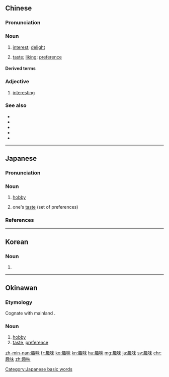 ==Chinese==
{{zh-forms}}

===Pronunciation===
{{zh-pron
|m=qùwèi
|c=ceoi3 mei6
|h=pfs=chhi-mi
|mn=qz,tw,xm:chhù-bī/zz:chhì-bī
|cat=n,a
}}

===Noun===
{{zh-noun}}

# [[interest]]; [[delight]]
# {{lb|zh|obsolete}} [[taste]]; [[liking]]; [[preference]]

====Derived terms====
{{zh-der|低級趣味}}

===Adjective===
{{zh-adj}}

# {{lb|zh|Min Nan}} [[interesting]]

===See also===
* {{zh-l|趣事}}
* {{zh-l|興趣}}
* {{zh-l|有趣}}
* {{zh-l|有意思}}
* {{zh-l|有意義}}

{{zh-cat|Intermediate}}

----

==Japanese==
{{wikipedia|lang=ja}}
{{ja-kanjitab|しゅ|み|yomi=o}}

===Pronunciation===
{{ja-pron|yomi=o|しゅみ|acc=1|acc_ref=DJR,NHK}}

===Noun===
{{ja-noun|しゅみ}}

# [[hobby]]
#: {{ja-usex|私の趣味は盆栽です。|わたし の '''しゅみ''' は ぼんさい です。|My hobby is bonsai.}}
# one's [[taste]] (set of preferences)
#: {{ja-usex|赤いセーターは私の'''趣味'''ではない。|あかい セーター は わたし の '''しゅみ''' で は ない。|Red sweaters are not my taste.}}

===References===
<references/>

[[Category:Japanese basic words]]

----

==Korean==
{{ko-hanjatab}}

===Noun===
{{ko-noun|hj|hangeul=취미}}

# {{hanja form of|취미|[[hobby]]}}

----

==Okinawan==

===Etymology===
Cognate with mainland {{cog|ja|趣味|tr=shumi}}.

===Noun===
{{head|ryu|noun|hiragana|すみ|romaji|sumi}}

# [[hobby]]
# [[taste]], [[preference]]

[[zh-min-nan:趣味]]
[[fr:趣味]]
[[ko:趣味]]
[[kn:趣味]]
[[hu:趣味]]
[[mg:趣味]]
[[ja:趣味]]
[[sv:趣味]]
[[chr:趣味]]
[[zh:趣味]]